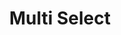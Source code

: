 ---
title: Multi Select
description: The MultiSelect component allows users to select multiple options from a dropdown list with search functionality, tags, and various selection patterns for complex form inputs.
category: components
tags:
  - multi-select
  - component
  - form
--- 